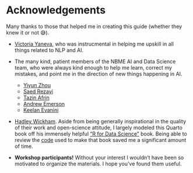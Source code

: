 # Acknowledgements {#sec-acknowledgements .unnumbered}

Many thanks to those that helped me in creating this guide (whether they knew it or not 😅).

- [Victoria Yaneva](https://scholar.google.com/citations?user=WAA5-vwAAAAJ&hl=en){target="_blank"}, who was instrucmental in helping me upskill in all things related to NLP and AI.

- The many kind, patient members of the NBME AI and Data Science team, who were always kind enough to help me learn, correct my mistakes, and point me in the direction of new things happening in AI.
  - [Yiyun Zhou](https://scholar.google.com/citations?user=wD63QRQAAAAJ&hl=zh-CN){target="_blank"}
  - [Saed Rezayi](https://saedr.github.io/){target="_blank"}
  - [Tazin Afrin](https://scholar.google.com/citations?user=oYdlOTwAAAAJ&hl=en){target="_blank"}
  - [Andrew Emerson](https://scholar.google.com/citations?user=_9-nadYAAAAJ&hl=en){target="_blank"}
  - [Keelan Evanini](https://scholar.google.com/citations?user=IoQW4SsAAAAJ&hl=en){target="_blank"}


- [Hadley Wickham](https://hadley.nz/){target="_blank"}. Aside from being generally inspirational in the quality of their work and open-science attitude, I largely modeled this Quarto book off his immensely helpful ["R for Data Science"](https://r4ds.hadley.nz/){target="_blank"} book. Being able to review the [code](https://github.com/hadley/r4ds/){target="_blank"} used to make that book saved me a significant amount of time.

- **Workshop participants!** Without your interest I wouldn't have been so motivated to organize the materials. I hope you've found them useful.
